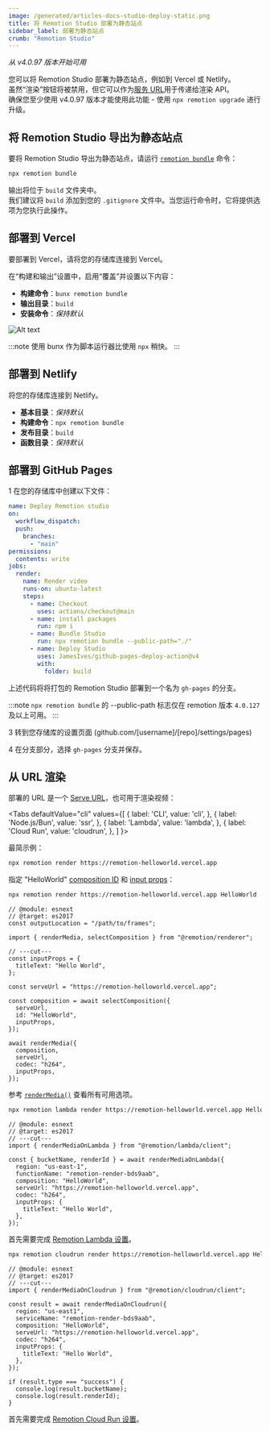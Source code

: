 ```yaml
---
image: /generated/articles-docs-studio-deploy-static.png
title: 将 Remotion Studio 部署为静态站点
sidebar_label: 部署为静态站点
crumb: "Remotion Studio"
---
```


_从 v4.0.97 版本开始可用_


您可以将 Remotion Studio 部署为静态站点，例如到 Vercel 或 Netlify。  
虽然“渲染”按钮将被禁用，但它可以作为[服务 URL](/docs/terminology/serve-url)用于传递给渲染 API。  
确保您至少使用 v4.0.97 版本才能使用此功能 - 使用 `npx remotion upgrade` 进行升级。

## 将 Remotion Studio 导出为静态站点

要将 Remotion Studio 导出为静态站点，请运行 [`remotion bundle`](/docs/cli/bundle) 命令：

```bash
npx remotion bundle
```

输出将位于 `build` 文件夹中。  
我们建议将 `build` 添加到您的 `.gitignore` 文件中。当您运行命令时，它将提供选项为您执行此操作。

## 部署到 Vercel

要部署到 Vercel，请将您的存储库连接到 Vercel。

在“构建和输出”设置中，启用“覆盖”并设置以下内容：

- **构建命令**：`bunx remotion bundle`
- **输出目录**：`build`
- **安装命令**：_保持默认_

![Alt text](https://github.com/remotion-dev/remotion/assets/86873911/ac38e1fb-0c95-4f64-b2b9-b72b90d69f22)

:::note
使用 bunx 作为脚本运行器比使用 `npx` 稍快。
:::

## 部署到 Netlify

将您的存储库连接到 Netlify。

- **基本目录**：_保持默认_
- **构建命令**：`npx remotion bundle`
- **发布目录**：`build`
- **函数目录**：_保持默认_

## 部署到 GitHub Pages

<Step>1</Step> 在您的存储库中创建以下文件：

```yaml title=".github/workflows/deploy-studio.yml"
name: Deploy Remotion studio
on:
  workflow_dispatch:
  push:
    branches:
      - "main"
permissions:
  contents: write
jobs:
  render:
    name: Render video
    runs-on: ubuntu-latest
    steps:
      - name: Checkout
        uses: actions/checkout@main
      - name: install packages
        run: npm i
      - name: Bundle Studio
        run: npx remotion bundle --public-path="./"
      - name: Deploy Studio
        uses: JamesIves/github-pages-deploy-action@v4
        with:
          folder: build
```

上述代码将将打包的 Remotion Studio 部署到一个名为 `gh-pages` 的分支。

:::note
`npx remotion bundle` 的 --public-path 标志仅在 remotion 版本 `4.0.127` 及以上可用。
:::

<Step>3</Step> 转到您存储库的设置页面 (github.com/[username]/[repo]/settings/pages) <br />


<Step>4</Step> 在分支部分，选择 <code>gh-pages</code> 分支并保存。

## 从 URL 渲染

部署的 URL 是一个 [Serve URL](/docs/terminology/serve-url)，也可用于渲染视频：

<Tabs
defaultValue="cli"
values={[
{ label: 'CLI', value: 'cli', },
{ label: 'Node.js/Bun', value: 'ssr', },
{ label: 'Lambda', value: 'lambda', },
{ label: 'Cloud Run', value: 'cloudrun', },
]
}>
<TabItem value="cli">

最简示例：

```bash
npx remotion render https://remotion-helloworld.vercel.app
```

指定 "HelloWorld" [composition ID](/docs/terminology/composition#composition-id) 和 [input props](/docs/terminology/input-props)：

```bash
npx remotion render https://remotion-helloworld.vercel.app HelloWorld --props '{"titleText":"Hello World"}'
```

  </TabItem>
<TabItem value="ssr">

```tsx twoslash title="render.mjs"
// @module: esnext
// @target: es2017
const outputLocation = "/path/to/frames";

import { renderMedia, selectComposition } from "@remotion/renderer";

// ---cut---
const inputProps = {
  titleText: "Hello World",
};

const serveUrl = "https://remotion-helloworld.vercel.app";

const composition = await selectComposition({
  serveUrl,
  id: "HelloWorld",
  inputProps,
});

await renderMedia({
  composition,
  serveUrl,
  codec: "h264",
  inputProps,
});
```

参考 [`renderMedia()`](/docs/renderer/render-media) 查看所有可用选项。

  </TabItem>

  <TabItem value="lambda">

```bash title="CLI"
npx remotion lambda render https://remotion-helloworld.vercel.app HelloWorld --props '{"titleText":"Hello World"}'
```

```tsx twoslash title="Node.js/Bun"
// @module: esnext
// @target: es2017
// ---cut---
import { renderMediaOnLambda } from "@remotion/lambda/client";

const { bucketName, renderId } = await renderMediaOnLambda({
  region: "us-east-1",
  functionName: "remotion-render-bds9aab",
  composition: "HelloWorld",
  serveUrl: "https://remotion-helloworld.vercel.app",
  codec: "h264",
  inputProps: {
    titleText: "Hello World",
  },
});
```

首先需要完成 [Remotion Lambda 设置](/docs/lambda/setup)。

  </TabItem>

  <TabItem value="cloudrun">

```bash title="CLI"
npx remotion cloudrun render https://remotion-helloworld.vercel.app HelloWorld --props '{"titleText":"Hello World"}'
```

```tsx twoslash title="Node.js/Bun"
// @module: esnext
// @target: es2017
// ---cut---
import { renderMediaOnCloudrun } from "@remotion/cloudrun/client";

const result = await renderMediaOnCloudrun({
  region: "us-east1",
  serviceName: "remotion-render-bds9aab",
  composition: "HelloWorld",
  serveUrl: "https://remotion-helloworld.vercel.app",
  codec: "h264",
  inputProps: {
    titleText: "Hello World",
  },
});

if (result.type === "success") {
  console.log(result.bucketName);
  console.log(result.renderId);
}
```

首先需要完成 [Remotion Cloud Run 设置](/docs/cloudrun-alpha)。

  </TabItem>
</Tabs>


